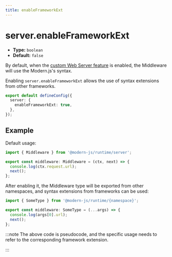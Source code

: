 ```yaml
---
title: enableFrameworkExt
---
```


# server.enableFrameworkExt

- **Type:** `boolean`
- **Default:** `false`

By default, when the [custom Web Server feature](/guides/advanced-features/web-server) is enabled, the Middleware will use the Modern.js's syntax.

Enabling `server.enableFrameworkExt` allows the use of syntax extensions from other frameworks.

```ts title="modern.config.ts"
export default defineConfig({
  server: {
    enableFrameworkExt: true,
  },
});
```

## Example

Default usage:

```ts title="server/index.ts"
import { Middleware } from '@modern-js/runtime/server';

export const middleware: Middleware = (ctx, next) => {
  console.log(ctx.request.url);
  next();
};
```

After enabling it, the Middleware type will be exported from other namespaces, and syntax extensions from frameworks can be used:

```ts title="server/index.ts"
import { SomeType } from '@modern-js/runtime/{namespace}';

export const middleware: SomeType = (...args) => {
  console.log(args[0].url);
  next();
};
```

:::note
The above code is pseudocode, and the specific usage needs to refer to the corresponding framework extension.

:::
